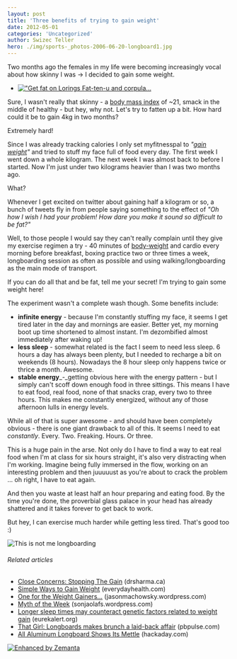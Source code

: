 ```yaml
---
layout: post
title: 'Three benefits of trying to gain weight'
date: 2012-05-01
categories: 'Uncategorized'
author: Swizec Teller
hero: ./img/sports-_photos-2006-06-20-longboard1.jpg
---
```

Two months ago the females in my life were becoming increasingly vocal about how skinny I was -> I decided to gain some weight.

- [!["Get fat on Lorings Fat-ten-u and corpula...](http://upload.wikimedia.org/wikipedia/commons/thumb/9/97/Get_fat3.jpg/300px-Get_fat3.jpg '"Get fat on Lorings Fat-ten-u and corpula...')](http://commons.wikipedia.org/wiki/File:Get_fat3.jpg)

Sure, I wasn't really that skinny - a [body mass index](http://en.wikipedia.org/wiki/Body_mass_index "Body mass index") of ~21, smack in the middle of healthy - but hey, why not. Let's try to fatten up a bit. How hard could it be to gain 4kg in two months?



Extremely hard!



Since I was already tracking calories I only set myfitnesspal to _"[gain weight](http://en.wikipedia.org/wiki/Weight_gain "Weight gain")"_ and tried to stuff my face full of food every day. The first week I went down a whole kilogram. The next week I was almost back to before I started. Now I'm just under two kilograms heavier than I was two months ago.



What?



Whenever I get excited on twitter about gaining half a kilogram or so, a bunch of tweets fly in from people saying something to the effect of _"Oh how I wish I had your problem! How dare you make it sound so difficult to be fat?"_



Well, to those people I would say they can't really complain until they give my exercise regimen a try - 40 minutes of [body-weight](http://en.wikipedia.org/wiki/Body_weight "Body weight") and cardio every morning before breakfast, boxing practice two or three times a week, longboarding session as often as possible and using walking/longboarding as the main mode of transport.



If you can do all that and be fat, tell me your secret! I'm trying to gain some weight here!



The experiment wasn't a complete wash though. Some benefits include:

- **infinite energy** - because I'm constantly stuffing my face, it seems I get tired later in the day and mornings are easier. Better yet, my morning boot up time shortened to almost instant. I'm dezombified almost immediately after waking up!
- **less sleep** - somewhat related is the fact I seem to need less sleep. 6 hours a day has always been plenty, but I needed to recharge a bit on weekends (8 hours). Nowadays the 8 hour sleep only happens twice or thrice a month. Awesome.
- **stable energy**_-_getting obvious here with the energy pattern - but I simply can't scoff down enough food in three sittings. This means I have to eat food, real food, none of that snacks crap, every two to three hours. This makes me constantly energized, without any of those afternoon lulls in energy levels.

While all of that is super awesome - and should have been completely obvious - there is one giant drawback to all of this. It seems I need to eat _constantly_. Every. Two. Freaking. Hours. Or three.



This is a huge pain in the arse. Not only do I have to find a way to eat real food when I'm at class for six hours straight, it's also very distracting when I'm working. Imagine being fully immersed in the flow, working on an interesting problem and then juuuuust as you're about to crack the problem ... oh right, I have to eat again.



And then you waste at least half an hour preparing and eating food. By the time you're done, the proverbial glass palace in your head has already shattered and it takes forever to get back to work.



But hey, I can exercise much harder while getting less tired. That's good too :)



![This is not me longboarding](./img/sports-_photos-2006-06-20-longboard1.jpg "This is not me longboarding")

###### Related articles

- [Close Concerns: Stopping The Gain](http://www.drsharma.ca/obesity-close-concerns-stopping-the-gain.html) (drsharma.ca)
- [Simple Ways to Gain Weight](http://www.everydayhealth.com/weight/simple-ways-to-gain-weight.aspx) (everydayhealth.com)
- [One for the Weight Gainers...](http://jasonmachowsky.wordpress.com/2012/05/01/one-for-the-weight-gainers/) (jasonmachowsky.wordpress.com)
- [Myth of the Week](http://sonjaolafs.wordpress.com/2012/04/30/myth-of-the-week/) (sonjaolafs.wordpress.com)
- [Longer sleep times may counteract genetic factors related to weight gain](http://www.eurekalert.org/pub_releases/2012-05/aaos-lst042612.php) (eurekalert.org)
- [That Girl: Longboards makes brunch a laid-back affair](http://www.pbpulse.com/dining/brunch/2012/03/30/that-girl-longboards-makes-brunch-a-laid-back-affair/) (pbpulse.com)
- [All Aluminum Longboard Shows Its Mettle](http://hackaday.com/2012/04/17/all-aluminum-longboard-shows-its-mettle/) (hackaday.com)

[![Enhanced by Zemanta](http://img.zemanta.com/zemified_e.png?x-id=9a2bde12-8a81-4686-96ee-0fa3f80c7b35)](http://www.zemanta.com/ "Enhanced by Zemanta")